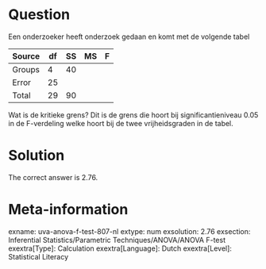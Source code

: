 Question
========

Een onderzoeker heeft onderzoek gedaan en komt met de volgende tabel

|Source|df|SS|MS|F|
|-|-|-|-|-|
|Groups|4|40| | |
|Error|25| | | |
|Total|29|90| | |

Wat is de kritieke grens? Dit is de grens die hoort bij significantieniveau 0.05 in de F-verdeling welke hoort bij de twee vrijheidsgraden in de tabel.

Solution
========

The correct answer is 2.76.

Meta-information
================
exname: uva-anova-f-test-807-nl
extype: num
exsolution: 2.76
exsection: Inferential Statistics/Parametric Techniques/ANOVA/ANOVA F-test
exextra[Type]: Calculation
exextra[Language]: Dutch
exextra[Level]: Statistical Literacy
